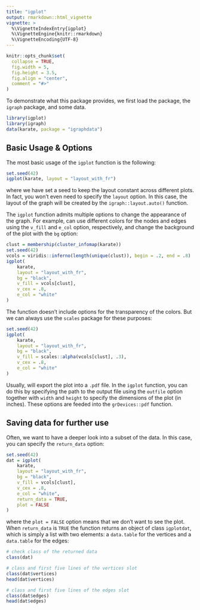 ```yaml
---
title: "igplot"
output: rmarkdown::html_vignette
vignette: >
  %\VignetteIndexEntry{igplot}
  %\VignetteEngine{knitr::rmarkdown}
  %\VignetteEncoding{UTF-8}
---
```


```r
knitr::opts_chunk$set(
  collapse = TRUE,
  fig.width = 5,
  fig.height = 3.5,
  fig.align = "center",
  comment = "#>"
)
```

To demonstrate what this package provides, we first load the package, the `igraph` package, and some data.
```r
library(igplot)
library(igraph)
data(karate, package = "igraphdata")
```

## Basic Usage & Options

The most basic usage of the `igplot` function is the following:
```r
set.seed(42)
igplot(karate, layout = "layout_with_fr")
```
where we have set a seed to keep the layout constant across different plots. In fact, you won't even need to specify the `layout` option. In this case, the layout of the graph will be created by the `igraph::layout.auto()` function.

The `igplot` function admits multiple options to change the appearance of the graph. For example, can use different colors for the nodes and edges using the `v_fill` and `e_col` option, respectively, and change the background of the plot with the `bg` option:
```r
clust = membership(cluster_infomap(karate))
set.seed(42)
vcols = viridis::inferno(length(unique(clust)), begin = .2, end = .8)
igplot(
    karate, 
    layout = "layout_with_fr", 
    bg = "black", 
    v_fill = vcols[clust], 
    v_cex = .8,
    e_col = "white"
)
```
The function doesn't include options for the transparency of the colors. But we can always use the `scales` package for these purposes:
```r
set.seed(42)
igplot(
    karate, 
    layout = "layout_with_fr", 
    bg = "black", 
    v_fill = scales::alpha(vcols[clust], .3), 
    v_cex = .8,
    e_col = "white"
)
```
Usually, will export the plot into a `.pdf` file. In the `igplot` function, you can do this by specifying the path to the output file using the `outfile` option together with `width` and `height` to specify the dimensions of the plot (in inches). These options are feeded into the `grDevices::pdf` function.

## Saving data for further use

Often, we want to have a deeper look into a subset of the data. In this case, you can specify the `return_data` option:
```r
set.seed(42)
dat = igplot(
    karate, 
    layout = "layout_with_fr", 
    bg = "black", 
    v_fill = vcols[clust], 
    v_cex = .8,
    e_col = "white",
    return_data = TRUE,
    plot = FALSE
)
```
where the `plot = FALSE` option means that we don't want to see the plot. When `return_data` is `TRUE` the function returns an object of class `igplotdat`, which is simply a list with two elements: a `data.table` for the vertices and a `data.table` for the edges:
```r
# check class of the returned data
class(dat)

# class and first five lines of the vertices slot
class(dat$vertices)
head(dat$vertices)

# class and first five lines of the edges slot
class(dat$edges)
head(dat$edges)
```
